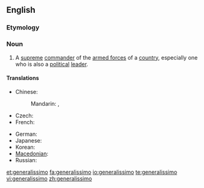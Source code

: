 ==English==
{{wikipedia}}

===Etymology===
{{etyl|it}}

===Noun===
{{en-noun}}

# {{military}} A [[supreme]] [[commander]] of the [[armed forces]] of a [[country]], especially one who is also a [[political]] [[leader]].

====Translations====
{{trans-top|supreme commander}}
* Chinese:
*: Mandarin: {{t|cmn|大元帥|sc=Hani}},  {{t|cmn|大元帅|tr=dàyuánshuài|sc=Hani}}
* Czech: {{t-|cs|generalissimus|m}}
* French: {{t|fr|généralissime|m}}
{{trans-mid}}
* German: {{t-|de|Generalissimus|m}}
* Japanese: {{t+|ja|総統|tr=そうとう, sōtō|sc=Jpan}}
* Korean: {{t|ko|총통|sc=Kore}}
* [[Macedonian]]: {{t-|mk|генералисимус|m|tr=generalísimus|xs=Macedonian}}
* Russian: {{t|ru|генералиссимус|m|tr=generalíssimus|sc=Cyrl}}
{{trans-bottom}}

[[et:generalissimo]]
[[fa:generalissimo]]
[[io:generalissimo]]
[[te:generalissimo]]
[[vi:generalissimo]]
[[zh:generalissimo]]